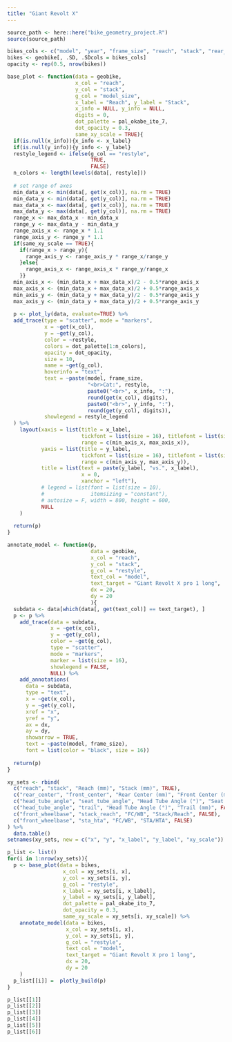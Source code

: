 ```yaml
---
title: "Giant Revolt X"
---
```


```r
source_path <- here::here("bike_geometry_project.R")
source(source_path)

```

```r
bikes_cols <- c("model", "year", "frame_size", "reach", "stack", "rear_center", "front_center", "head_tube_angle", "seat_tube_angle", "bottom_bracket_drop", "trail", "front_wheelbase", "stack_reach", "sta_hta", "restyle", "model_size")
bikes <- geobike[, .SD, .SDcols = bikes_cols]
opacity <- rep(0.5, nrow(bikes))
```

```r
base_plot <- function(data = geobike,
                      x_col = "reach",
                      y_col = "stack",
                      g_col = "model_size",
                      x_label = "Reach", y_label = "Stack",
                      x_info = NULL, y_info = NULL,
                      digits = 0,
                      dot_palette = pal_okabe_ito_7,
                      dot_opacity = 0.3,
                      same_xy_scale = TRUE){
  if(is.null(x_info)){x_info <- x_label}
  if(is.null(y_info)){y_info <- y_label}
  restyle_legend <- ifelse(g_col == "restyle",
                           TRUE,
                           FALSE)
  n_colors <- length(levels(data[, restyle]))
  
  # set range of axes
  min_data_x <- min(data[, get(x_col)], na.rm = TRUE)
  min_data_y <- min(data[, get(y_col)], na.rm = TRUE)
  max_data_x <- max(data[, get(x_col)], na.rm = TRUE)
  max_data_y <- max(data[, get(y_col)], na.rm = TRUE)
  range_x <- max_data_x - min_data_x
  range_y <- max_data_y - min_data_y
  range_axis_x <- range_x * 1.1
  range_axis_y <- range_y * 1.1
  if(same_xy_scale == TRUE){
    if(range_x > range_y){
      range_axis_y <- range_axis_y * range_x/range_y
    }else{
      range_axis_x <- range_axis_x * range_y/range_x
    }}
  min_axis_x <- (min_data_x + max_data_x)/2 - 0.5*range_axis_x
  max_axis_x <- (min_data_x + max_data_x)/2 + 0.5*range_axis_x
  min_axis_y <- (min_data_y + max_data_y)/2 - 0.5*range_axis_y
  max_axis_y <- (min_data_y + max_data_y)/2 + 0.5*range_axis_y
 
  p <- plot_ly(data, evaluate=TRUE) %>%
  add_trace(type = "scatter", mode = "markers",
            x = ~get(x_col),
            y = ~get(y_col),
            color = ~restyle,
            colors = dot_palette[1:n_colors],
            opacity = dot_opacity,
            size = 10,
            name = ~get(g_col),
            hoverinfo = "text",
            text = ~paste(model, frame_size,
                          "<br>Cat:", restyle,
                          paste0("<br>", x_info, ":"),
                          round(get(x_col), digits),
                          paste0("<br>", y_info, ":"),
                          round(get(y_col), digits)),
            showlegend = restyle_legend
  ) %>% 
    layout(xaxis = list(title = x_label,
                        tickfont = list(size = 16), titlefont = list(size = 16),
                        range = c(min_axis_x, max_axis_x)),
           yaxis = list(title = y_label,
                        tickfont = list(size = 16), titlefont = list(size = 16),
                        range = c(min_axis_y, max_axis_y)),
           title = list(text = paste(y_label, "vs.", x_label),
                        x = 0,
                        xanchor = "left"),
           # legend = list(font = list(size = 10),
           #               itemsizing = "constant"),
           # autosize = F, width = 800, height = 600,
           NULL
    )
 
  return(p)
}

```


```r
annotate_model <- function(p,
                           data = geobike,
                           x_col = "reach",
                           y_col = "stack",
                           g_col = "restyle",
                           text_col = "model",
                           text_target = "Giant Revolt X pro 1 long",
                           dx = 20,
                           dy = 20
                           ){
  subdata <- data[which(data[, get(text_col)] == text_target), ]
  p <- p %>%
    add_trace(data = subdata,
              x = ~get(x_col),
              y = ~get(y_col),
              color = ~get(g_col),
              type = "scatter",
              mode = "markers",
              marker = list(size = 16),
              showlegend = FALSE,
              NULL) %>%
    add_annotations(
      data = subdata,
      type = "text",
      x = ~get(x_col),
      y = ~get(y_col),
      xref = "x",
      yref = "y",
      ax = dx,
      ay = dy,
      showarrow = TRUE,
      text = ~paste(model, frame_size), 
      font = list(color = "black", size = 16))
  
  return(p) 
}
```





```r


xy_sets <- rbind(
  c("reach", "stack", "Reach (mm)", "Stack (mm)", TRUE),
  c("rear_center", "front_center", "Rear Center (mm)", "Front Center (mm)", TRUE),  
  c("head_tube_angle", "seat_tube_angle", "Head Tube Angle (°)", "Seat Tube Angle (°)", TRUE),
  c("head_tube_angle", "trail", "Head Tube Angle (°)", "Trail (mm)", FALSE),
  c("front_wheelbase", "stack_reach", "FC/WB", "Stack/Reach", FALSE),
  c("front_wheelbase", "sta_hta", "FC/WB", "STA/HTA", FALSE)
) %>%
  data.table()
setnames(xy_sets, new = c("x", "y", "x_label", "y_label", "xy_scale"))

p_list <- list()
for(i in 1:nrow(xy_sets)){
  p <- base_plot(data = bikes,
                  x_col = xy_sets[i, x],
                  y_col = xy_sets[i, y],
                  g_col = "restyle",
                  x_label = xy_sets[i, x_label],
                  y_label = xy_sets[i, y_label],
                  dot_palette = pal_okabe_ito_7,
                  dot_opacity = 0.3,
                  same_xy_scale = xy_sets[i, xy_scale]) %>%
    annotate_model(data = bikes,
                   x_col = xy_sets[i, x],
                   y_col = xy_sets[i, y],
                   g_col = "restyle",
                   text_col = "model",
                   text_target = "Giant Revolt X pro 1 long",
                   dx = 20,
                   dy = 20
    )
  p_list[[i]] =  plotly_build(p)
}

p_list[[1]]
p_list[[2]]
p_list[[3]]
p_list[[4]]
p_list[[5]]
p_list[[6]]


```





